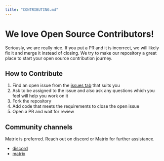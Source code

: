 ```yaml
---
title: "CONTRIBUTING.md"
---
```


# We love Open Source Contributors!

Seriously, we are really nice. If you put a PR and it is incorrect, we will likely fix it and merge it instead of closing. We try to make our repository a great place to start your open source contribution journey.

## How to Contribute

1. Find an open issue from the [issues tab](https://github.com/devflowinc/trieve/issues) that suits you
2. Ask to be assigned to the issue and also ask any questions which you feel will help you work on it
3. Fork the repository
4. Add code that meets the requirements to close the open issue
5. Open a PR and wait for review

## Community channels

Matrix is preferred. Reach out on discord or Matrix for further assistance.

- [discord](https://discord.gg/CuJVfgZf54)
- [matrix](https://matrix.to/#/#trieve-general:trieve.ai)
